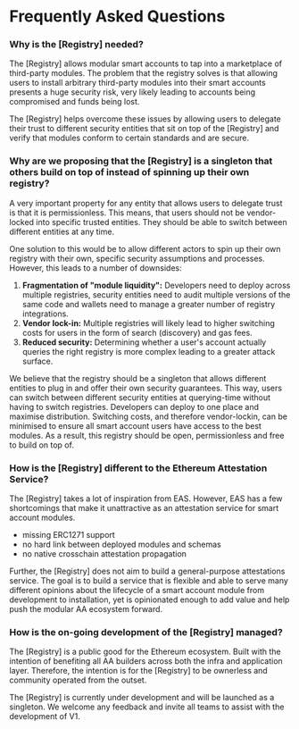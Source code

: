 # Frequently Asked Questions

### Why is the [Registry] needed?

The [Registry] allows modular smart accounts to tap into a marketplace of third-party modules. The problem that the registry solves is that allowing users to install arbitrary third-party modules into their smart accounts presents a huge security risk, very likely leading to accounts being compromised and funds being lost.

The [Registry] helps overcome these issues by allowing users to delegate their trust to different security entities that sit on top of the [Registry] and verify that modules conform to certain standards and are secure.

### Why are we proposing that the [Registry] is a singleton that others build on top of instead of spinning up their own registry?

A very important property for any entity that allows users to delegate trust is that it is permissionless. This means, that users should not be vendor-locked into specific trusted entities. They should be able to switch between different entities at any time.

One solution to this would be to allow different actors to spin up their own registry with their own, specific security assumptions and processes. However, this leads to a number of downsides:

1. **Fragmentation of "module liquidity":** Developers need to deploy across multiple registries, security entities need to audit multiple versions of the same code and wallets need to manage a greater number of registry integrations.
2. **Vendor lock-in:** Multiple registries will likely lead to higher switching costs for users in the form of search (discovery) and gas fees.
3. **Reduced security:** Determining whether a user's account actually queries the right registry is more complex leading to a greater attack surface.

We believe that the registry should be a singleton that allows different entities to plug in and offer their own security guarantees. This way, users can switch between different security entities at querying-time without having to switch registries. Developers can deploy to one place and maximise distribution. Switching costs, and therefore vendor-lockin, can be minimised to ensure all smart account users have access to the best modules. As a result, this registry should be open, permissionless and free to build on top of.

### How is the [Registry] different to the Ethereum Attestation Service?

The [Registry] takes a lot of inspiration from EAS.
However, EAS has a few shortcomings that make it unattractive as an attestation service for smart account modules.

-   missing ERC1271 support
-   no hard link between deployed modules and schemas
-   no native crosschain attestation propagation

Further, the [Registry] does not aim to build a general-purpose attestations service. The goal is to build a service that is flexible and able to serve many different opinions about the lifecycle of a smart account module from development to installation, yet is opinionated enough to add value and help push the modular AA ecosystem forward.

### How is the on-going development of the [Registry] managed?

The [Registry] is a public good for the Ethereum ecosystem. Built with the intention of benefiting all AA builders across both the infra and application layer. Therefore, the intention is for the [Registry] to be ownerless and community operated from the outset.

The [Registry] is currently under development and will be launched as a singleton. We welcome any feedback and invite all teams to assist with the development of V1.
